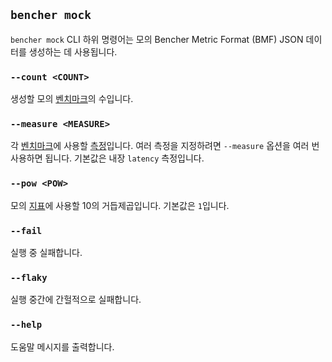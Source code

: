 ## `bencher mock`

`bencher mock` CLI 하위 명령어는 모의 Bencher Metric Format (BMF) JSON 데이터를 생성하는 데 사용됩니다.

### `--count <COUNT>`
생성할 모의 [벤치마크][benchmark]의 수입니다.

[benchmark]: /ko/docs/explanation/benchmarking/#benchmark

### `--measure <MEASURE>`
각 [벤치마크][benchmark]에 사용할 [측정][measure]입니다.
여러 측정을 지정하려면 `--measure` 옵션을 여러 번 사용하면 됩니다.
기본값은 내장 `latency` 측정입니다.

[measure]: /ko/docs/explanation/benchmarking/#measure
[benchmark]: /ko/docs/explanation/benchmarking/#benchmark

### `--pow <POW>`
모의 [지표][metric]에 사용할 10의 거듭제곱입니다.
기본값은 `1`입니다.

[metric]: /ko/docs/explanation/benchmarking/#metric

### `--fail`
실행 중 실패합니다.

### `--flaky`
실행 중간에 간헐적으로 실패합니다.

### `--help`
도움말 메시지를 출력합니다.